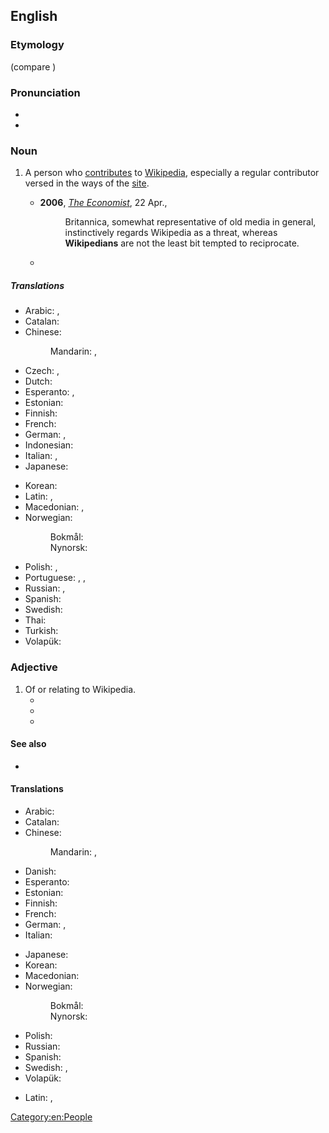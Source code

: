==English==

===Etymology===
{{suffix|Wikipedia|ian|lang=en}} (compare {{m|en|encyclopaedist}})

===Pronunciation===
* {{IPA|/wɪ.kɪˈpiː.dɪ.ən/|lang=en}}
* {{audio|Wikipedian.ogg|Audio|lang=en}}

===Noun===
{{en-noun}}

# {{lb|en|Wiktionary and WMF jargon}} A person who [[contribute]]s to [[Wikipedia]], especially a regular contributor versed in the ways of the [[site]].
#* '''2006''', ''[[w:The Economist|The Economist]]'', 22 Apr.,
#*: Britannica, somewhat representative of old media in general, instinctively regards Wikipedia as a threat, whereas '''Wikipedians''' are not the least bit tempted to reciprocate.
#* {{quote-text|lang=en|year=2008|author=Jonathan Zittrain|title=The Future of the Internet--And How to Stop It|page=139|passage=This change takes care of casual or heat-of-the-moment vandalism, but it does little to address a new category of '''Wikipedian''' somewhere between committed community member and momentarily vandalizing teenager, one that creates tougher problems.}}

=====Translations=====
{{trans-top|a person who uses, edits, or contributes to Wikipedia}}
* Arabic: {{t|ar|وِيكِيبِيدِيّ|m}}, {{t|ar|وِيكِيبِيدِيَّة|f}}
* Catalan: {{t|ca|viquipedista|m|f}}
* Chinese:
*: Mandarin: {{t|cmn|維基人|sc=Hani}}, {{t|cmn|维基人|tr=Wéijīrén|sc=Hani}}
* Czech: {{t+|cs|wikipedista|m}}, {{t+|cs|wikipedistka|f}}
* Dutch: {{t+|nl|Wikipediaan|m|f}}
* Esperanto: {{t|eo|vikipediisto}} {{q|male or female}}, {{t|eo|vikipediistino}} {{q|female}}
* Estonian: {{t|et|vikipedist}}
* Finnish: {{t|fi|wikipedialainen}}
* French: {{t+|fr|wikipédiste|m|f}}
* German: {{t+|de|Wikipedianer|m}}, {{t+|de|Wikipedianerin|f}}
* Indonesian: {{t|id|wikipediawan}}
* Italian: {{t|it|wikipediano|m}}, {{t|it|wikipediana|f}}
* Japanese: {{t|ja|ウィキペディアン|tr=Wikipedian}}
{{trans-mid}}
* Korean: {{t|ko|위키백과 사용자|sc=Kore}}
* Latin: {{t|la|vicipaedianus|m}}, {{t|la|vicipaediana|f}}
* Macedonian: {{t|mk|википедијанец|m|tr=vikipedijánec|sc=Cyrl}}, {{t|mk|википедијанка|f|tr=vikipedijánka|sc=Cyrl}}
* Norwegian:
*: Bokmål: {{t+|nb|wikipedianer|m}}
*: Nynorsk: {{t|nn|wikipedianar|m}}
* Polish: {{t+|pl|wikipedysta|m}}, {{t+|pl|wikipedystka|f}}
* Portuguese: {{t|pt|wikipediano|m}}, {{t|pt|wikipediana|f}}, {{t+|pt|wikipedista}}
* Russian: {{t+|ru|википеди́ст|m}}, {{t|ru|википеди́стка|f}}
* Spanish: {{t+|es|wikipedista|m|f}}
* Swedish: {{t+|sv|wikipedian|c}}
* Thai: {{t|th|ชาววิกิพีเดีย|tr=chow wikipedia}}
* Turkish: {{t+|tr|vikipedist}}
* Volapük: {{t+|vo|Vükipedan}}
{{trans-bottom}}

===Adjective===
{{en-adj|-}}

# Of or relating to Wikipedia.
#* {{quote-journal|lang=en|title=The Wikipedia FAQK|work=Wired News|date=Apr 19, 2006|passage=Many scholars of '''Wikipedian''' theology theorize that if consensus is ever reached, Wikipedia will spontaneously disappear.}}
#* {{quote-journal|lang=en|title=The language of the love of language|work=Globe and Mail|date=Sep 6, 2007|author=GALE ZOË GARNETT|passage=In these Googlial '''Wikipedian''' times, a vast collection of wordbooks may seem slow, unnecessary or both.}}
#* {{quote-journal|lang=en|title=''Here Comes Everybody'', by Clay Shirky. ''We-Think'', by Charles Leadbeater|author=Pat Kane|work=Independent|date=Mar 21, 2008|passage=If people stopped believing in the '''Wikipedian''' ideal, and used its tools for vandalism, "it's unlikely the whole enterprise would survive a week"}}

====See also====
* {{pedialite|Wikipedians}}

====Translations====
{{trans-top|of or relating to Wikipedia}}
* Arabic: {{t|ar|وِيكِيبِيدِيّ}}
* Catalan: {{t|ca|Viquipedista|m|f}}
* Chinese:
*: Mandarin: {{t|cmn|維基百科的|sc=Hani}}, {{t|cmn|维基百科的|tr=Wéijībăikēde|sc=Hani}}
* Danish: {{t|da|wikipedisk}}
* Esperanto: {{t|eo|vikipedia}}
* Estonian: {{t|et|vikipeediline}}
* Finnish: {{t|fi|wikipedialainen}}
* French: {{t+|fr|wikipédien}}
* German: {{t|de|wikipedianisch}}, {{t|de|Wikipedia-}}
* Italian: {{t|it|wikipediano}}
{{trans-mid}}
* Japanese: {{t|ja|ウィキペディアの|tr=wikipedia no}}
* Korean: {{t|ko|위키백과의, 위키백과에 관한|sc=Kore}}
* Macedonian: {{t|mk|википедиски|m|tr=vikipédiski|sc=Cyrl}}
* Norwegian:
*: Bokmål: {{t|nb|wikipedisk}}
*: Nynorsk: {{t|nn|wikipedisk}}
* Polish: {{t|pl|wikipedystyczny|m}}
* Russian: {{t+|ru|википедийный}}
* Spanish: {{t|es|wikipédico|m}}
* Swedish: {{t|sv|wikipedia-}}, {{t|sv|wikipedisk}}
* Volapük: {{t+|vo|Vükipedik}}
{{trans-bottom}}

{{checktrans-top}}
* Latin: {{t-check|la|vicipædianus|m}}, {{t-check|la|vicipædiana|f}}
{{trans-mid}}
{{trans-bottom}}

[[Category:en:People]]